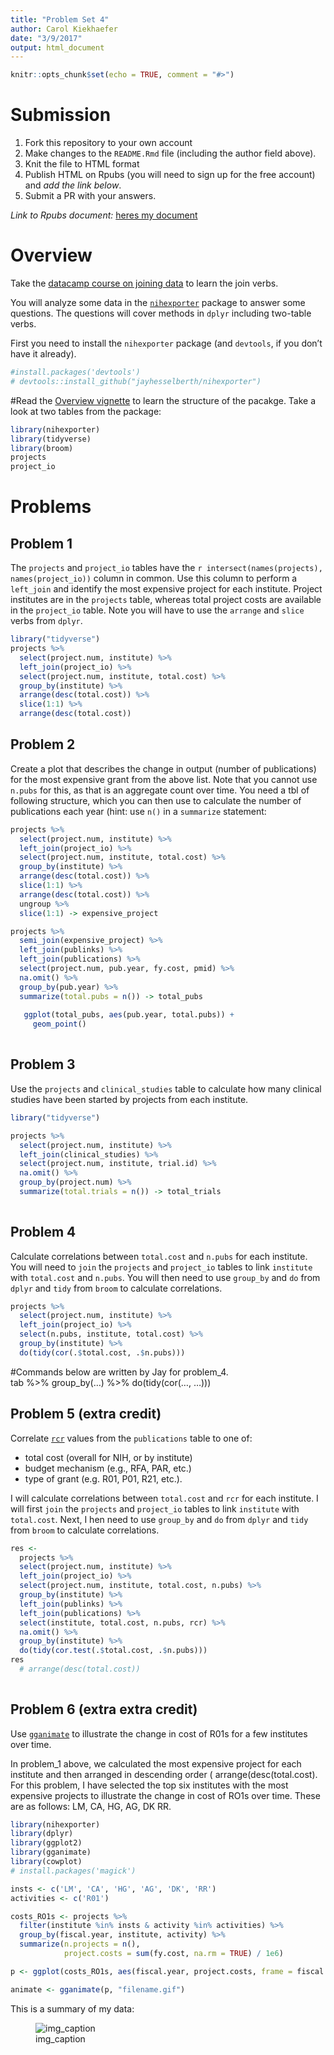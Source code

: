 ```yaml
---
title: "Problem Set 4"
author: Carol Kiekhaefer
date: "3/9/2017"
output: html_document
---
```


```r
knitr::opts_chunk$set(echo = TRUE, comment = "#>")
```

# Submission

1. Fork this repository to your own account
1. Make changes to the `README.Rmd` file (including the author field above).
1. Knit the file to HTML format
1. Publish HTML on Rpubs (you will need to sign up for the free account) and *add the link below*.
1. Submit a PR with your answers.

*Link to Rpubs document:* [heres my document](http://rpubs.com/cmkiekha/259332)

# Overview

Take the [datacamp course on joining data](https://www.datacamp.com/courses/joining-data-in-r-with-dplyr) to learn the join verbs.

You will analyze some data in the [`nihexporter`](https://github.com/jayhesselberth/nihexporter) package to answer some questions. The questions will cover methods in `dplyr` including two-table verbs.

First you need to install the `nihexporter` package (and `devtools`, if you don't have it already).

```r
#install.packages('devtools')
# devtools::install_github("jayhesselberth/nihexporter")
```

#Read the [Overview vignette](http://jayhesselberth.github.io/nihexporter/articles/nihexporter.html) to learn the structure of the pacakge. Take a look at two tables from the package:

```r
library(nihexporter)
library(tidyverse)
library(broom)
projects
project_io
```

# Problems

## Problem 1

The `projects` and `project_io` tables have the `r intersect(names(projects), names(project_io))` column in common. Use this column to perform a `left_join` and identify the most expensive project for each institute. Project institutes are in the `projects` table, whereas total project costs are available in the `project_io` table. Note you will have to use the `arrange` and `slice` verbs from `dplyr`.

```r

library("tidyverse")
projects %>%
  select(project.num, institute) %>%
  left_join(project_io) %>% 
  select(project.num, institute, total.cost) %>% 
  group_by(institute) %>% 
  arrange(desc(total.cost)) %>%
  slice(1:1) %>%
  arrange(desc(total.cost))

```


## Problem 2

Create a plot that describes the change in output (number of publications) for the most expensive grant from the above list. Note that you cannot use `n.pubs` for this, as that is an aggregate count over time. You need a tbl of following structure, which you can then use to calculate the number of publications each year (hint: use `n()` in a `summarize` statement:

```r
projects %>% 
  select(project.num, institute) %>%
  left_join(project_io) %>% 
  select(project.num, institute, total.cost) %>% 
  group_by(institute) %>% 
  arrange(desc(total.cost)) %>%
  slice(1:1) %>%
  arrange(desc(total.cost)) %>%
  ungroup %>% 
  slice(1:1) -> expensive_project
```
```r
projects %>% 
  semi_join(expensive_project) %>%
  left_join(publinks) %>%
  left_join(publications) %>%
  select(project.num, pub.year, fy.cost, pmid) %>%
  na.omit() %>%
  group_by(pub.year) %>%
  summarize(total.pubs = n()) -> total_pubs
            
   ggplot(total_pubs, aes(pub.year, total.pubs)) +
     geom_point()
            
```
## Problem 3

Use the `projects` and `clinical_studies` table to calculate how many clinical studies have been started by projects from each institute.

```r

library("tidyverse")

projects %>%
  select(project.num, institute) %>%
  left_join(clinical_studies) %>% 
  select(project.num, institute, trial.id) %>% 
  na.omit() %>%
  group_by(project.num) %>% 
  summarize(total.trials = n()) -> total_trials
  
```

## Problem 4

Calculate correlations between `total.cost` and `n.pubs` for each institute. You will need to `join` the `projects` and `project_io` tables to link `institute` with `total.cost` and `n.pubs`. You will then need to use `group_by` and `do` from `dplyr` and `tidy` from `broom` to calculate correlations.

```r
projects %>% 
  select(project.num, institute) %>%
  left_join(project_io) %>% 
  select(n.pubs, institute, total.cost) %>% 
  group_by(institute) %>% 
  do(tidy(cor(.$total.cost, .$n.pubs)))
```  
#Commands below are written by Jay for problem_4.  
tab %>%
  group_by(...) %>%
  do(tidy(cor(..., ...)))


## Problem 5 (extra credit)

Correlate [`rcr`](https://icite.od.nih.gov/) values from the `publications` table to one of:

- total cost (overall for NIH, or by institute)
- budget mechanism (e.g., RFA, PAR, etc.)
- type of grant (e.g. R01, P01, R21, etc.). 

I will calculate correlations between `total.cost` and `rcr` for each institute.  I will first `join` the `projects` and `project_io` tables to link `institute` with `total.cost`. Next, I hen need to use `group_by` and `do` from `dplyr` and `tidy` from `broom` to calculate correlations.

```r
res <- 
  projects %>% 
  select(project.num, institute) %>%
  left_join(project_io) %>% 
  select(project.num, institute, total.cost, n.pubs) %>% 
  group_by(institute) %>% 
  left_join(publinks) %>%
  left_join(publications) %>%
  select(institute, total.cost, n.pubs, rcr) %>%
  na.omit() %>%
  group_by(institute) %>%
  do(tidy(cor.test(.$total.cost, .$n.pubs)))
res
  # arrange(desc(total.cost)) 
  
```

## Problem 6 (extra extra credit)

Use [`gganimate`](https://github.com/dgrtwo/gganimate) to illustrate the change in cost of R01s for a few institutes over time.

In problem_1 above, we calculated the most expensive project for each institute and then arranged in descending order ( arrange(desc(total.cost).  For this problem, I have selected the top six institutes with the most expensive projects to illustrate the change in cost of RO1s over time.  These are as follows: LM, CA, HG, AG, DK RR.

```r

library(nihexporter)
library(dplyr)
library(ggplot2)
library(gganimate)
library(cowplot)
# install.packages('magick')

insts <- c('LM', 'CA', 'HG', 'AG', 'DK', 'RR')
activities <- c('R01')

costs_RO1s <- projects %>%
  filter(institute %in% insts & activity %in% activities) %>%
  group_by(fiscal.year, institute, activity) %>%
  summarize(n.projects = n(),
            project.costs = sum(fy.cost, na.rm = TRUE) / 1e6)

p <- ggplot(costs_RO1s, aes(fiscal.year, project.costs, frame = fiscal.year)) + geom_point()

animate <- gganimate(p, "filename.gif")
```

This is a summary of my data:

![img_caption](filename.gif)

